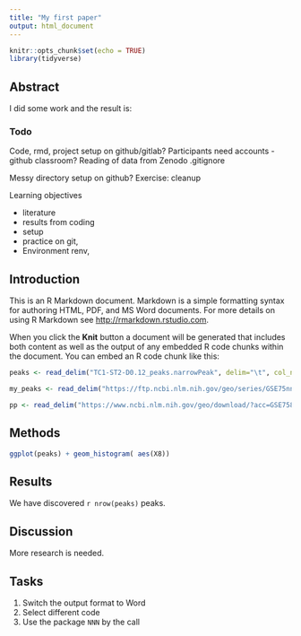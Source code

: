 ```yaml
---
title: "My first paper"
output: html_document
---
```



```r
knitr::opts_chunk$set(echo = TRUE)
library(tidyverse)
```

## Abstract
I did some work and the result is:

### Todo
Code, rmd, project setup on github/gitlab? 
Participants need accounts - github classroom?
Reading of data from Zenodo
.gitignore

Messy directory setup on github?
Exercise: cleanup

Learning objectives

 * literature 
 * results from coding
 * setup
 * practice on git, 
 * Environment renv, 

## Introduction
This is an R Markdown document. Markdown is a simple formatting syntax for authoring HTML, PDF, and MS Word documents. For more details on using R Markdown see <http://rmarkdown.rstudio.com>.

When you click the **Knit** button a document will be generated that includes both content as well as the output of any embedded R code chunks within the document. You can embed an R code chunk like this:

```r
peaks <- read_delim("TC1-ST2-D0.12_peaks.narrowPeak", delim="\t", col_names = FALSE)

my_peaks <- read_delim("https://ftp.ncbi.nlm.nih.gov/geo/series/GSE75nnn/GSE75897/suppl/GSE75897_RPF_RPKMs.txt.gz", delim = "\t" , col_names = FALSE)

pp <- read_delim("https://www.ncbi.nlm.nih.gov/geo/download/?acc=GSE75897&format=file", delim = "\t" )

```

## Methods


```r
ggplot(peaks) + geom_histogram( aes(X8))
```

## Results

We have discovered `r nrow(peaks)` peaks.

## Discussion
More research is needed.

## Tasks

1. Switch the output format to Word 
2. Select different code 
2. Use the package `NNN` by the call 
